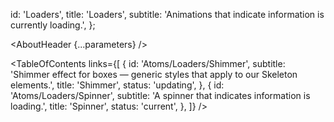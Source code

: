 

  id: 'Loaders',
  title: 'Loaders',
  subtitle: 'Animations that indicate information is currently loading.',
};

<Meta title="Atoms/Loaders/About" />

<AboutHeader {...parameters} />

<TableOfContents
  links={[
    {
      id: 'Atoms/Loaders/Shimmer',
      subtitle:
        'Shimmer effect for boxes — generic styles that apply to our Skeleton elements.',
      title: 'Shimmer',
      status: 'updating',
    },
    {
      id: 'Atoms/Loaders/Spinner',
      subtitle: 'A spinner that indicates information is loading.',
      title: 'Spinner',
      status: 'current',
    },
  ]}
/>
